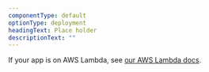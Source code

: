 ```yaml
---
componentType: default
optionType: deployment
headingText: Place holder
descriptionText: ""  
---
```


If your app is on AWS Lambda, see [our AWS Lambda docs](/docs/serverless-function-monitoring/aws-lambda-monitoring/get-started/monitoring-aws-lambda-serverless-monitoring/).